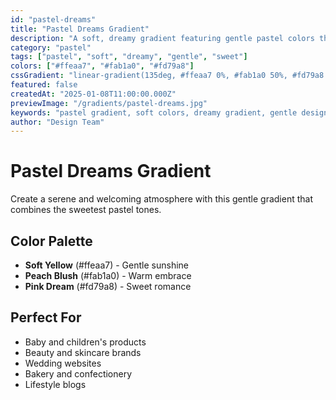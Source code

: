 ```yaml
---
id: "pastel-dreams"
title: "Pastel Dreams Gradient"
description: "A soft, dreamy gradient featuring gentle pastel colors that evoke tranquility and sweetness"
category: "pastel"
tags: ["pastel", "soft", "dreamy", "gentle", "sweet"]
colors: ["#ffeaa7", "#fab1a0", "#fd79a8"]
cssGradient: "linear-gradient(135deg, #ffeaa7 0%, #fab1a0 50%, #fd79a8 100%)"
featured: false
createdAt: "2025-01-08T11:00:00.000Z"
previewImage: "/gradients/pastel-dreams.jpg"
keywords: "pastel gradient, soft colors, dreamy gradient, gentle design"
author: "Design Team"
---
```


# Pastel Dreams Gradient

Create a serene and welcoming atmosphere with this gentle gradient that combines the sweetest pastel tones.

## Color Palette

- **Soft Yellow** (#ffeaa7) - Gentle sunshine
- **Peach Blush** (#fab1a0) - Warm embrace
- **Pink Dream** (#fd79a8) - Sweet romance

## Perfect For

- Baby and children's products
- Beauty and skincare brands
- Wedding websites
- Bakery and confectionery
- Lifestyle blogs
